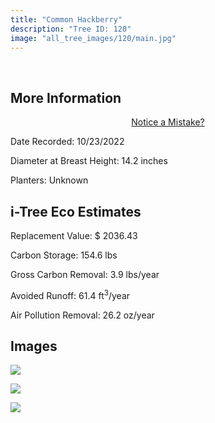 ```yaml
---
title: "Common Hackberry"
description: "Tree ID: 120"
image: "all_tree_images/120/main.jpg"
---
```


<br>

## **More Information**
::: column-margin
<center><a class="button" href="https://forms.gle/W6f5nwYxrM33hF4f7">Notice a Mistake?</a></center>
:::


Date Recorded:  10/23/2022

Diameter at Breast Height:  14.2  inches

Planters:  Unknown

## **i-Tree Eco Estimates**


 Replacement Value: $ 2036.43

 Carbon Storage:  154.6  lbs

 Gross Carbon Removal:  3.9  lbs/year

 Avoided Runoff:  61.4  ft<sup>3</sup>/year

 Air Pollution Removal:  26.2  oz/year

## **Images**


 ![](all_tree_images/120/IMG_6823.jpg)

 ![](all_tree_images/120/IMG_6824.jpg)

 ![](all_tree_images/120/main.jpg)

